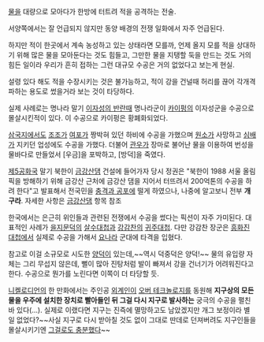 [[물]]을 대량으로 모아다가 한방에 터트려 적을 공격하는 전술.

서양쪽에서는 잘 언급되지 않지만 동양 배경의 전쟁 일화에서 자주 언급된다.

하지만 적이 한곳에서 계속 농성하고 있는 상태라면 모를까, 언제 올지 모를 적을 상대하기 위해 많은 물을 모아둔다는 것도 힘들고, 그만한 물을 지탱할 둑을 만드는 것도 거의 힘든 일이라 우리가 흔히 접하는 그런 대규모 수공은 거의 없었다고 보는게 현실.

설령 있다 해도 적을 수장시키는 것은 불가능하고, 적이 강을 건널때 허리를 끊어 각개격파하는 용도로 썼을거라 보는 것이 타당하다.

실제 사례로는 명나라 말기 [[이자성|이자성의 반란]]때 명나라군이 [[카이펑]]의 이자성군을 수공으로 몰살시킨적이 있다. 이 수공으로 카이펑은 황폐화되었다.

[[삼국지]]에서도 [[조조]]가 [[여포]]가 짱박혀 있던 하비에 수공을 가했으며 [[원소]]가 사망하고 [[심배]]가 지키던 업성에도 수공을 가했다. 더불어 [[관우]]가 장마로 불어난 물을 이용하여 번성을 물바다로 만들었서 [우금]을 포박하고, [방덕]을 죽였다. 

[[제5공화국]] 말기 북한이 [[금강산댐]] 건설에 들어가자 당시 정권은 "북한이 1988 서울 올림픽을 방해하기 위해 금강산 근처에 금강산 댐을 지어서 터뜨려서 200억톤의 수공을 하려 한다"고 발표해서 전국민을 [[충격과 공포]]에 떨게 하였으나, 나중에 알고보니 전부 '''개구라'''. 자세한 사항은 [[금강산댐]] 항목 참조

한국에서는 은근히 위인들과 관련된 전쟁에서 수공을 썼다는 픽션이 자주 가미된다. 대표적인 사례가 [[을지문덕]]의 [[살수대첩]]과 [[강감찬]]의 [[귀주대첩]]. 다만 강감찬 장군은 [[흥화진 대첩]]에서 실제로 수공을 가해서 [[요나라]] 군대에 타격을 입혔다.

참고로 이걸 소규모로 시도한 [[양덕]]이 있는데,~~역시 덕중덕은 양덕!~~ 물의 유입량 자체는 그리 무섭지 않은데, 뻘이 많아 진탕처럼 발이 빠져서 강을 건너기가 어려워진다고 한다. 수공으로 뭔가를 노린다면 이쪽이 더 타당할 듯.

[[니켈로디언]]의 한 만화에서는 주인공 [[외계인]]이 [[오버 테크놀로지]]를 동원해 '''지구상의 모든 물을 우주에 설치한 장치로 빨아들인 뒤 그걸 다시 지구로 발사하는''' 궁극의 수공을 펼친 바 있다(...). 실제로 이랬다면 지구는 진즉에 멸망하고도 남았겠지만 개그 보정이라 별 일 없었다?~~사실 지구로 다시 받아칠 것도 없이 그대로 딴데로 던져버려도 지구인들을 몰살시키기엔 [[가뭄|그걸로도 충분했다]]~~
